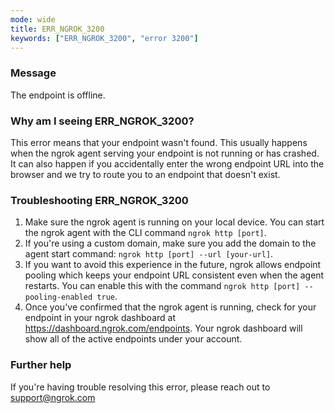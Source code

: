 ```yaml
---
mode: wide
title: ERR_NGROK_3200
keywords: ["ERR_NGROK_3200", "error 3200"]
---
```



### Message

The endpoint <code><EndpointUrlOrigin fallback="HOSTNAME" /></code> is offline.

### Why am I seeing ERR_NGROK_3200?

This error means that your endpoint wasn't found. This usually happens when the ngrok agent serving your endpoint is not running or has crashed. It can also happen if you accidentally enter the wrong endpoint URL into the browser and we try to route you to an endpoint that doesn't exist.

### Troubleshooting ERR_NGROK_3200

1. Make sure the ngrok agent is running on your local device. You can start the ngrok agent with the CLI command `ngrok http [port]`.
2. If you're using a custom domain, make sure you add the domain to the agent start command: `ngrok http [port] --url [your-url]`.
3. If you want to avoid this experience in the future, ngrok allows endpoint pooling which keeps your endpoint URL consistent even when the agent restarts. You can enable this with the command `ngrok http [port] --pooling-enabled true`.
4. Once you've confirmed that the ngrok agent is running, check for your endpoint in your ngrok dashboard at https://dashboard.ngrok.com/endpoints. Your ngrok dashboard will show all of the active endpoints under your account.

### Further help

If you're having trouble resolving this error, please reach out to [support@ngrok.com](mailto:support@ngrok.com?subject=Help%20with%20ERR_NGROK_3200)
